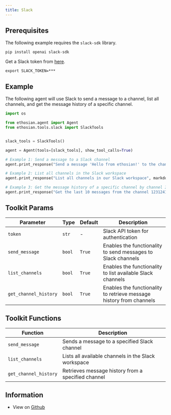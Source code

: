 ```yaml
---
title: Slack
---
```


## Prerequisites

The following example requires the `slack-sdk` library.

```shell
pip install openai slack-sdk
```

Get a Slack token from [here](https://api.slack.com/tutorials/tracks/getting-a-token).

```shell
export SLACK_TOKEN=***
```

## Example

The following agent will use Slack to send a message to a channel, list all channels, and get the message history of a specific channel.

```python cookbook/tools/slack_tools.py
import os

from ethosian.agent import Agent
from ethosian.tools.slack import SlackTools


slack_tools = SlackTools()

agent = Agent(tools=[slack_tools], show_tool_calls=True)

# Example 1: Send a message to a Slack channel
agent.print_response("Send a message 'Hello from ethosian!' to the channel #general", markdown=True)

# Example 2: List all channels in the Slack workspace
agent.print_response("List all channels in our Slack workspace", markdown=True)

# Example 3: Get the message history of a specific channel by channel ID
agent.print_response("Get the last 10 messages from the channel 1231241", markdown=True)

```

## Toolkit Params

| Parameter | Type | Default | Description |
|-----------|------|---------|-------------|
| `token` | `str` | - | Slack API token for authentication |
| `send_message` | `bool` | `True` | Enables the functionality to send messages to Slack channels |
| `list_channels` | `bool` | `True` | Enables the functionality to list available Slack channels |
| `get_channel_history` | `bool` | `True` | Enables the functionality to retrieve message history from channels |

## Toolkit Functions

| Function | Description |
|----------|-------------|
| `send_message` | Sends a message to a specified Slack channel |
| `list_channels` | Lists all available channels in the Slack workspace |
| `get_channel_history` | Retrieves message history from a specified channel |


## Information

- View on [Github](https://github.com/ethosianhq/ethosian/blob/main/ethosian/tools/slack.py)
